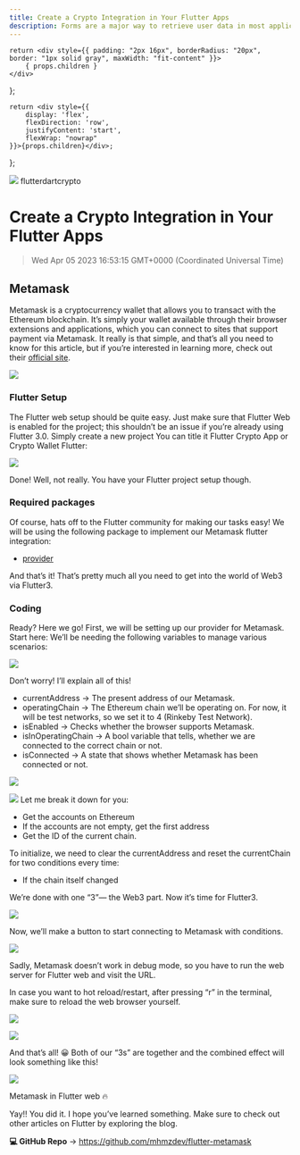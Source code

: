 ```yaml
---
title: Create a Crypto Integration in Your Flutter Apps
description: Forms are a major way to retrieve user data in most applications today. A form consists of many input fields together that take in a user’s response or request. Also, developers might want users to make certain decisions based on their interactions, and then save this data to a server.
---
```


    return <div style={{ padding: "2px 16px", borderRadius: "20px", border: "1px solid gray", maxWidth: "fit-content" }}>
        { props.children }
    </div>
};

    return <div style={{
        display: 'flex',
        flexDirection: 'row',
        justifyContent: 'start',
        flexWrap: "nowrap"
    }}>{props.children}</div>;

};

<link rel="canonical" href="https://code.pieces.app/blog/crypto-integration-flutter-apps" />

![](https://uploads-ssl.webflow.com/6143afec68f555387049efb3/62ed6373eb86d367268d59e3_flutter3.png)
<GridFlexRow><Tag>flutter</Tag><Tag>dart</Tag><Tag>crypto</Tag></GridFlexRow>

# Create a Crypto Integration in Your Flutter Apps
> Wed Apr 05 2023 16:53:15 GMT+0000 (Coordinated Universal Time)

## Metamask
Metamask is a cryptocurrency wallet that allows you to transact with the Ethereum blockchain. It’s simply your wallet available through their browser extensions and applications, which you can connect to sites that support payment via Metamask. It really is that simple, and that’s all you need to know for this article, but if you’re interested in learning more, check out their <a href="https://metamask.io/" target="_blank"> official site</a>.

![](https://uploads-ssl.webflow.com/max/698/1*O-u58Uwm7dKHjIyt4jW6IQ.png)

### Flutter Setup
The Flutter web setup should be quite easy. Just make sure that Flutter Web is enabled for the project; this shouldn’t be an issue if you’re already using Flutter 3.0. Simply create a new project You can title it Flutter Crypto App or Crypto Wallet Flutter:

![](https://uploads-ssl.webflow.com/6143afec68f555387049efb3/62cf13b0c26ae1fc078afe1e_raycast-untitled%20(3).png)

Done! Well, not really. You have your Flutter project setup though.

### Required packages
Of course, hats off to the Flutter community for making our tasks easy! We will be using the following package to implement our Metamask flutter integration:

- <a href="https://pub.dev/packages/provider" target="_blank"> provider</a>

And that’s it! That’s pretty much all you need to get into the world of Web3 via Flutter3.

### Coding
Ready? Here we go!
First, we will be setting up our provider for Metamask. Start here:
We’ll be needing the following variables to manage various scenarios:

![](https://uploads-ssl.webflow.com/6143afec68f555387049efb3/62cc2dd17ad9ae286542d3b4_raycast-untitled%20(1).png)

Don’t worry! I’ll explain all of this!
- currentAddress → The present address of our Metamask.
- operatingChain → The Ethereum chain we’ll be operating on. For now, it will be test networks, so we set it to 4 (Rinkeby Test Network).
- isEnabled → Checks whether the browser supports Metamask.
- isInOperatingChain → A bool variable that tells, whether we are connected to the correct chain or not.
- isConnected → A state that shows whether Metamask has been connected or not.

![](https://uploads-ssl.webflow.com/6143afec68f555387049efb3/62cc2ecf2ed81fc21797b47d_raycast-untitled%20(3).png)

![](https://uploads-ssl.webflow.com/6143afec68f555387049efb3/62cc2f29e23f79354dc94a4a_raycast-untitled%20(4).png)
Let me break it down for you:
- Get the accounts on Ethereum
- If the accounts are not empty, get the first address
- Get the ID of the current chain.

To initialize, we need to clear the currentAddress and reset the currentChain for two conditions every time:
- If the chain itself changed

We’re done with one “3”— the Web3 part. Now it’s time for Flutter3.

![](https://uploads-ssl.webflow.com/6143afec68f555387049efb3/62cc2fd33c60ffd74b085314_raycast-untitled%20(6).png)

Now, we’ll make a button to start connecting to Metamask with conditions.

![](https://uploads-ssl.webflow.com/6143afec68f555387049efb3/62cc303d8c00d25b4ef30e0d_raycast-untitled%20(4).svg)

Sadly, Metamask doesn’t work in debug mode, so you have to run the web server for Flutter web and visit the URL.

In case you want to hot reload/restart, after pressing “r” in the terminal, make sure to reload the web browser yourself.

![](https://uploads-ssl.webflow.com/6143afec68f555387049efb3/62cc307187e915240186f60a_raycast-untitled%20(7).png)

![](https://uploads-ssl.webflow.com/max/1180/1*lE6GKmaFtYEZO-ZdoJaV_w.png)

And that’s all! 😀 Both of our “3s” are together and the combined effect will look something like this!

![](https://uploads-ssl.webflow.com/max/1400/1*gPnJr8WDM22pk4PQhkwGVQ.gif)

Metamask in Flutter web 🔥

Yay!! You did it. I hope you’ve learned something. Make sure to check out other articles on Flutter by exploring the blog.

**💻 GitHub Repo** → <a href="https://github.com/mhmzdev/flutter-metamask" target="_blank"> https://github.com/mhmzdev/flutter-metamask</a>

